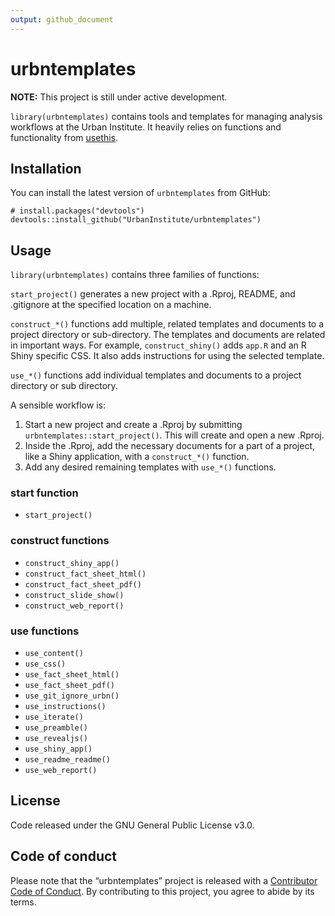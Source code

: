 ```yaml
---
output: github_document
---
```


# urbntemplates

**NOTE:** This project is still under active development. 

`library(urbntemplates)` contains tools and templates for managing analysis workflows at the Urban Institute. It heavily relies on functions and functionality from [usethis](https://github.com/r-lib/usethis).

## Installation

You can install the latest version of `urbntemplates` from GitHub:

```
# install.packages("devtools")
devtools::install_github("UrbanInstitute/urbntemplates")
```

## Usage

`library(urbntemplates)` contains three families of functions:

`start_project()` generates a new project with a .Rproj, README, and .gitignore at the specified location on a machine.

`construct_*()` functions add multiple, related templates and documents to a project directory or sub-directory. The templates and documents are related in important ways. For example, `construct_shiny()` adds `app.R` and an R Shiny specific CSS. It also adds instructions for using the selected template. 

`use_*()` functions add individual templates and documents to a project directory or sub directory.

A sensible workflow is:

1) Start a new project and create a .Rproj by submitting `urbntemplates::start_project()`. This will create and open a new .Rproj. 
2) Inside the .Rproj, add the necessary documents for a part of a project, like a Shiny application, with a `construct_*()` function.
3) Add any desired remaining templates with `use_*()` functions. 

### start function

* `start_project()`

### construct functions

* `construct_shiny_app()` 
* `construct_fact_sheet_html()`
* `construct_fact_sheet_pdf()`
* `construct_slide_show()`
* `construct_web_report()`

### use functions

* `use_content()`
* `use_css()`
* `use_fact_sheet_html()`
* `use_fact_sheet_pdf()`
* `use_git_ignore_urbn()`
* `use_instructions()`
* `use_iterate()`
* `use_preamble()`
* `use_revealjs()`
* `use_shiny_app()`
* `use_readme_readme()`
* `use_web_report()`

## License

Code released under the GNU General Public License v3.0.

## Code of conduct

Please note that the "urbntemplates" project is released with a [Contributor Code of Conduct](CODE_OF_CONDUCT.md). By contributing to this project, you agree to abide by its terms.
